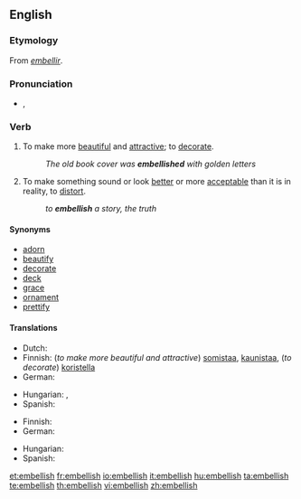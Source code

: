 ==English==

===Etymology===
From {{etyl|fro}} ''[[embellir]]''.

===Pronunciation===
* {{IPA|/ɪmˈbɛlɪʃ/}}, {{SAMPA|/Im"bElIS/}}

===Verb===
{{en-verb|embellish|es}}

# To make more [[beautiful]] and [[attractive]]; to [[decorate]].
#: ''The old book cover was '''embellished''' with golden letters''
# To make something sound or look [[better]] or more [[acceptable]] than it is in reality, to [[distort]].
#: ''to '''embellish''' a story, the truth''

====Synonyms====
* [[adorn]]
* [[beautify]]
* [[decorate]]
* [[deck]]
* [[grace]]
* [[ornament]]
* [[prettify]]

====Translations====
{{trans-top|To make more beautiful and attractive; to decorate}}
* Dutch: {{t-|nl|verfraaien}}
* Finnish: (''to make more beautiful and attractive'') [[somistaa]], [[kaunistaa]], (''to decorate'') [[koristella]]
* German: {{t+|de|schmücken}}
{{trans-mid}}
* Hungarian: {{t|hu|díszít}},  {{t|hu|szépít}}
* Spanish: {{t-|es|embellecer}}
{{trans-bottom}}

{{trans-top|To make something sound or look better or more acceptable than it is in reality, to distort}}
* Finnish: {{t-|fi|kaunistella}}
* German: {{t+|de|ausschmücken}}
{{trans-mid}}
* Hungarian: {{t|hu|szépít}}
* Spanish: {{t-|es|adornar}}
{{trans-bottom}}

[[et:embellish]]
[[fr:embellish]]
[[io:embellish]]
[[it:embellish]]
[[hu:embellish]]
[[ta:embellish]]
[[te:embellish]]
[[th:embellish]]
[[vi:embellish]]
[[zh:embellish]]